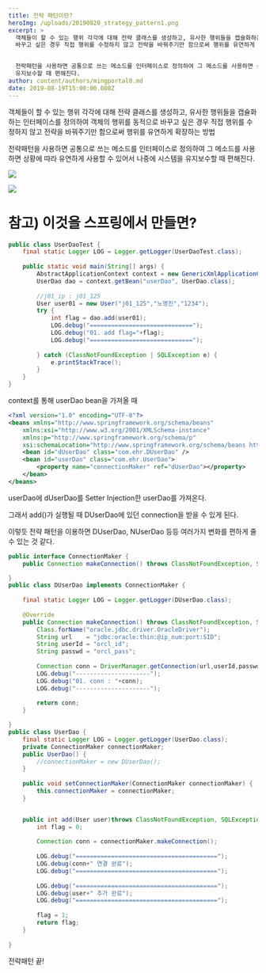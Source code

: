 ```yaml
---
title: 전략 패턴이란?
heroImg: /uploads/20190820_strategy_pattern1.png
excerpt: >
  객체들이 할 수 있는 행위 각각에 대해 전략 클래스를 생성하고, 유사한 행위들을 캡슐화하는 인터페이스를 정의하여 객체의 행위를 동적으로
  바꾸고 싶은 경우 직접 행위를 수정하지 않고 전략을 바꿔주기만 함으로써 행위를 유연하게 확장하는 방법


  전략패턴을 사용하면 공통으로 쓰는 메소드를 인터페이스로 정의하여 그 메소드를 사용하면 상황에 따라 유연하게 사용할 수 있어서 나중에 시스템을
  유지보수할 때 편해진다.
author: content/authors/mingportal0.md
date: 2019-08-19T15:00:00.000Z
---
```


객체들이 할 수 있는 행위 각각에 대해 전략 클래스를 생성하고, 유사한 행위들을 캡슐화하는 인터페이스를 정의하여 객체의 행위를 동적으로 바꾸고 싶은 경우 직접 행위를 수정하지 않고 전략을 바꿔주기만 함으로써 행위를 유연하게 확장하는 방법

전략패턴을 사용하면 공통으로 쓰는 메소드를 인터페이스로 정의하여 그 메소드를 사용하면 상황에 따라 유연하게 사용할 수 있어서 나중에 시스템을 유지보수할 때 편해진다.

![](/uploads/20190820_strategy_pattern1.png)

![](/uploads/20190820_strategy_pattern2.png)

# 참고) 이것을 스프링에서 만들면?

```java
public class UserDaoTest {
	final static Logger LOG = Logger.getLogger(UserDaoTest.class);
	
	public static void main(String[] args) {
		AbstractApplicationContext context = new GenericXmlApplicationContext("applicationContext.xml");
		UserDao dao = context.getBean("userDao", UserDao.class);
		
		//j01_ip : j01_125
		User user01 = new User("j01_125","노명진","1234");
		try {
			int flag = dao.add(user01);
			LOG.debug("=============================");
			LOG.debug("01. add flag="+flag);
			LOG.debug("=============================");
			
		} catch (ClassNotFoundException | SQLException e) {
			e.printStackTrace();
		}
	}
}
```

context를 통해 userDao bean을 가져올 때

```xml
<?xml version="1.0" encoding="UTF-8"?>
<beans xmlns="http://www.springframework.org/schema/beans"
	xmlns:xsi="http://www.w3.org/2001/XMLSchema-instance"
	xmlns:p="http://www.springframework.org/schema/p"
	xsi:schemaLocation="http://www.springframework.org/schema/beans http://www.springframework.org/schema/beans/spring-beans.xsd">
	<bean id="dUserDao" class="com.ehr.DUserDao" />
	<bean id="userDao" class="com.ehr.UserDao">
		<property name="connectionMaker" ref="dUserDao"></property>
	</bean>
</beans>
```

userDao에 dUserDao를 Setter Injection한 userDao를 가져온다.

그래서 add()가 실행될 때 DUserDao에 있던 connection을 받을 수 있게 된다.

이렇듯 전략 패턴을 이용하면 DUserDao, NUserDao 등등 여러가지 변화를 편하게 줄 수 있는 것 같다.

```java
public interface ConnectionMaker {
	public Connection makeConnection() throws ClassNotFoundException, SQLException;

}
public class DUserDao implements ConnectionMaker {
	
	final static Logger LOG = Logger.getLogger(DUserDao.class);
	
	@Override
	public Connection makeConnection() throws ClassNotFoundException, SQLException {
		Class.forName("oracle.jdbc.driver.OracleDriver");
		String url    = "jdbc:oracle:thin:@ip_num:port:SID";
		String userId = "orcl_id";
		String passwd = "orcl_pass";		
		
		Connection conn = DriverManager.getConnection(url,userId,passwd);
		LOG.debug("---------------------");
		LOG.debug("01. conn : "+conn);
		LOG.debug("---------------------");
		
		return conn;
	}

}
public class UserDao {
	final static Logger LOG = Logger.getLogger(UserDao.class);
	private ConnectionMaker connectionMaker;
	public UserDao() {
		//connectionMaker = new DUserDao();
	}
	
	public void setConnectionMaker(ConnectionMaker connectionMaker) {
		this.connectionMaker = connectionMaker;
	}


	public int add(User user)throws ClassNotFoundException, SQLException{
		int flag = 0;
		
		Connection conn = connectionMaker.makeConnection();
		
		LOG.debug("========================================");
		LOG.debug(conn+" 연결 완료");
		LOG.debug("========================================");
		
		LOG.debug("========================================");
		LOG.debug(user+" 추가 완료");
		LOG.debug("========================================");
		
		flag = 1;
		return flag;
	}
	
}
```

전략패턴 끝!
